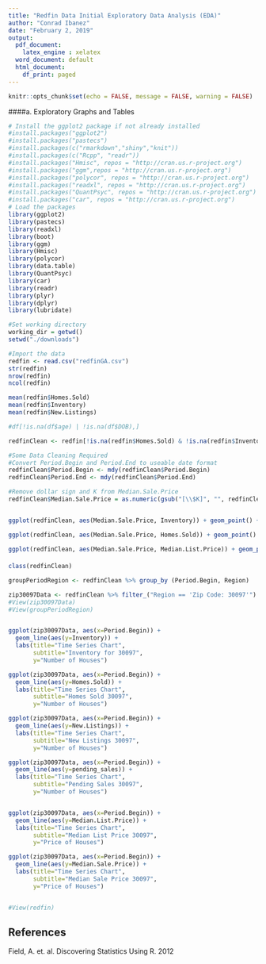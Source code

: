 ---
title: "Redfin Data Initial Exploratory Data Analysis (EDA)"
author: "Conrad Ibanez"
date: "February 2, 2019"
output:
  pdf_document: 
    latex_engine : xelatex
  word_document: default
  html_document:
    df_print: paged
---

```{r setup, include=FALSE}
knitr::opts_chunk$set(echo = FALSE, message = FALSE, warning = FALSE)
```


####a. Exploratory Graphs and Tables

```{r}

# Install the ggplot2 package if not already installed
#install.packages("ggplot2")
#install.packages("pastecs")
#install.packages(c("rmarkdown","shiny","knit"))
#install.packages(c("Rcpp", "readr"))
#install.packages("Hmisc", repos = "http://cran.us.r-project.org")
#install.packages("ggm",repos = "http://cran.us.r-project.org")
#install.packages("polycor", repos = "http://cran.us.r-project.org")
#install.packages("readxl", repos = "http://cran.us.r-project.org")
#install.packages("QuantPsyc", repos = "http://cran.us.r-project.org")
#install.packages("car", repos = "http://cran.us.r-project.org")
# Load the packages
library(ggplot2)
library(pastecs)
library(readxl)
library(boot)
library(ggm)
library(Hmisc)
library(polycor)
library(data.table)
library(QuantPsyc)
library(car)
library(readr)
library(plyr)
library(dplyr)
library(lubridate)

#Set working directory
working_dir = getwd()
setwd("./downloads")

#Import the data
redfin <- read.csv("redfinGA.csv")
str(redfin)
nrow(redfin)
ncol(redfin)

mean(redfin$Homes.Sold)
mean(redfin$Inventory)
mean(redfin$New.Listings)

#df[!is.na(df$age) | !is.na(df$DOB),]

redfinClean <- redfin[!is.na(redfin$Homes.Sold) & !is.na(redfin$Inventory) & !is.na(redfin$New.Listings),]

#Some Data Cleaning Required
#Convert Period.Begin and Period.End to useable date format
redfinClean$Period.Begin <- mdy(redfinClean$Period.Begin)
redfinClean$Period.End <- mdy(redfinClean$Period.End)

#Remove dollar sign and K from Median.Sale.Price
redfinClean$Median.Sale.Price = as.numeric(gsub("[\\$K]", "", redfinClean$Median.Sale.Price))


ggplot(redfinClean, aes(Median.Sale.Price, Inventory)) + geom_point() + labs(x = "Inventory", y = "Median.Sale.Price") + labs(title="Median Sale Price vs Inventory")

ggplot(redfinClean, aes(Median.Sale.Price, Homes.Sold)) + geom_point() + labs(x = "Homes.Sold", y = "Median.Sale.Price") + labs(title="Median Sale Price vs Homes Sold")

ggplot(redfinClean, aes(Median.Sale.Price, Median.List.Price)) + geom_point() + labs(x = "Median.List.Price", y = "Median.Sale.Price") + labs(title="Median Sale Price vs Median List Price")

```


####
```{r}

class(redfinClean)

groupPeriodRegion <- redfinClean %>% group_by (Period.Begin, Region)

zip30097Data <- redfinClean %>% filter_("Region == 'Zip Code: 30097'")
#View(zip30097Data)
#View(groupPeriodRegion)


ggplot(zip30097Data, aes(x=Period.Begin)) + 
  geom_line(aes(y=Inventory)) + 
  labs(title="Time Series Chart", 
       subtitle="Inventory for 30097", 
       y="Number of Houses")

ggplot(zip30097Data, aes(x=Period.Begin)) + 
  geom_line(aes(y=Homes.Sold)) +
  labs(title="Time Series Chart", 
       subtitle="Homes Sold 30097", 
       y="Number of Houses")

ggplot(zip30097Data, aes(x=Period.Begin)) + 
  geom_line(aes(y=New.Listings)) +
  labs(title="Time Series Chart", 
       subtitle="New Listings 30097", 
       y="Number of Houses")

ggplot(zip30097Data, aes(x=Period.Begin)) + 
  geom_line(aes(y=pending_sales)) +
  labs(title="Time Series Chart", 
       subtitle="Pending Sales 30097", 
       y="Number of Houses")


ggplot(zip30097Data, aes(x=Period.Begin)) + 
  geom_line(aes(y=Median.List.Price)) +
  labs(title="Time Series Chart", 
       subtitle="Median List Price 30097", 
       y="Price of Houses")

ggplot(zip30097Data, aes(x=Period.Begin)) + 
  geom_line(aes(y=Median.Sale.Price)) +
  labs(title="Time Series Chart", 
       subtitle="Median Sale Price 30097", 
       y="Price of Houses")


#View(redfin)

```


## References
Field, A. et. al. Discovering Statistics Using R. 2012

